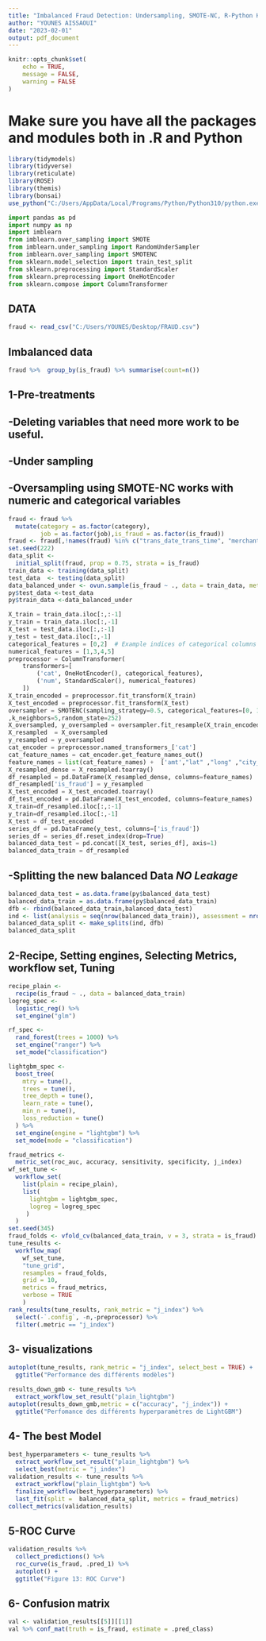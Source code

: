 ---
title: "Imbalanced Fraud Detection: Undersampling, SMOTE-NC, R-Python Hybrid"
author: "YOUNES AISSAOUI"
date: "2023-02-01"
output: pdf_document
---

```{r setup, include=FALSE}
knitr::opts_chunk$set(
	echo = TRUE,
	message = FALSE,
	warning = FALSE
)
```

# Make sure you have all the packages and modules both in .R and Python

```{r warning=FALSE}
library(tidymodels)
library(tidyverse)
library(reticulate)
library(ROSE)
library(themis)
library(bonsai)
use_python("C:/Users/AppData/Local/Programs/Python/Python310/python.exe")
```

```{python}
import pandas as pd
import numpy as np
import imblearn
from imblearn.over_sampling import SMOTE
from imblearn.under_sampling import RandomUnderSampler
from imblearn.over_sampling import SMOTENC
from sklearn.model_selection import train_test_split
from sklearn.preprocessing import StandardScaler
from sklearn.preprocessing import OneHotEncoder
from sklearn.compose import ColumnTransformer
```

## DATA

```{r warning=FALSE}
fraud <- read_csv("C:/Users/YOUNES/Desktop/FRAUD.csv")
```

## Imbalanced data

```{r warning=FALSE}
fraud %>%  group_by(is_fraud) %>% summarise(count=n())
```

## 1-Pre-treatments

## -Deleting variables that need more work to be useful.

## -Under sampling

## -Oversampling using SMOTE-NC works with numeric and categorical variables

```{r warning=FALSE}
fraud <- fraud %>% 
  mutate(category = as.factor(category),
         job = as.factor(job),is_fraud = as.factor(is_fraud))
fraud <- fraud[,!names(fraud) %in% c("trans_date_trans_time", "merchant", "city","job","dob","trans_num","merch_lat","merch_long")]
set.seed(222)
data_split <-
  initial_split(fraud, prop = 0.75, strata = is_fraud)
train_data <- training(data_split)
test_data  <- testing(data_split)
data_balanced_under <- ovun.sample(is_fraud ~ ., data = train_data, method = "under", N = 70000, seed = 252)$data
py$test_data <-test_data
py$train_data <-data_balanced_under
```

```{python}
X_train = train_data.iloc[:,:-1]
y_train = train_data.iloc[:,-1]
X_test = test_data.iloc[:,:-1]
y_test = test_data.iloc[:,-1]
categorical_features = [0,2]  # Example indices of categorical columns
numerical_features = [1,3,4,5]
preprocessor = ColumnTransformer(
    transformers=[
        ('cat', OneHotEncoder(), categorical_features),
        ('num', StandardScaler(), numerical_features)
    ])
X_train_encoded = preprocessor.fit_transform(X_train)
X_test_encoded = preprocessor.fit_transform(X_test)
oversampler = SMOTENC(sampling_strategy=0.5, categorical_features=[0, 1, 2, 3, 4, 5, 6, 7, 8, 9, 10, 11, 12, 13, 14, 15, 16, 17, 18, 19, 20, 21, 22, 23, 24, 25, 26]
,k_neighbors=5,random_state=252)
X_oversampled, y_oversampled = oversampler.fit_resample(X_train_encoded, y_train)
X_resampled  = X_oversampled
y_resampled = y_oversampled
cat_encoder = preprocessor.named_transformers_['cat']
cat_feature_names = cat_encoder.get_feature_names_out()
feature_names = list(cat_feature_names) +  ['amt',"lat" ,"long" ,"city_pop"]
X_resampled_dense = X_resampled.toarray()
df_resampled = pd.DataFrame(X_resampled_dense, columns=feature_names)
df_resampled['is_fraud'] = y_resampled
X_test_encoded = X_test_encoded.toarray()
df_test_encoded = pd.DataFrame(X_test_encoded, columns=feature_names)
X_train=df_resampled.iloc[:,:-1]
y_train=df_resampled.iloc[:,-1]
X_test = df_test_encoded
series_df = pd.DataFrame(y_test, columns=['is_fraud'])
series_df = series_df.reset_index(drop=True)
balanced_data_test = pd.concat([X_test, series_df], axis=1)
balanced_data_train = df_resampled
```

## -Splitting the new balanced Data ***NO Leakage***

```{r warning=FALSE}
balanced_data_test = as.data.frame(py$balanced_data_test)
balanced_data_train = as.data.frame(py$balanced_data_train)
dfb <- rbind(balanced_data_train,balanced_data_test)
ind <- list(analysis = seq(nrow(balanced_data_train)), assessment = nrow(balanced_data_train) + seq(nrow(balanced_data_test)))
balanced_data_split <- make_splits(ind, dfb)
balanced_data_split
```

## 2-Recipe, Setting engines, Selecting Metrics, workflow set, Tuning

```{r warning=FALSE}
recipe_plain <- 
  recipe(is_fraud ~ ., data = balanced_data_train)
logreg_spec <-
  logistic_reg() %>%
  set_engine("glm")

rf_spec <-
  rand_forest(trees = 1000) %>%
  set_engine("ranger") %>%
  set_mode("classification")

lightgbm_spec <-
  boost_tree(
    mtry = tune(),
    trees = tune(),
    tree_depth = tune(),
    learn_rate = tune(),
    min_n = tune(),
    loss_reduction = tune()
  ) %>%
  set_engine(engine = "lightgbm") %>%
  set_mode(mode = "classification")

fraud_metrics <-
  metric_set(roc_auc, accuracy, sensitivity, specificity, j_index)
wf_set_tune <-
  workflow_set(
    list(plain = recipe_plain),
    list(
      lightgbm = lightgbm_spec,
      logreg = logreg_spec
     )
  )
set.seed(345)
fraud_folds <- vfold_cv(balanced_data_train, v = 3, strata = is_fraud)
tune_results <-
  workflow_map(
    wf_set_tune,
    "tune_grid",
    resamples = fraud_folds,
    grid = 10,
    metrics = fraud_metrics,
    verbose = TRUE
    )
rank_results(tune_results, rank_metric = "j_index") %>% 
  select(-`.config`, -n,-preprocessor) %>% 
  filter(.metric == "j_index")
```

## 3- visualizations

```{r warning=FALSE}
autoplot(tune_results, rank_metric = "j_index", select_best = TRUE) +
  ggtitle("Performance des différents modèles")
```

```{r warning=FALSE}
results_down_gmb <- tune_results %>%
  extract_workflow_set_result("plain_lightgbm")
autoplot(results_down_gmb,metric = c("accuracy", "j_index")) +
  ggtitle("Perfomance des différents hyperparamètres de LightGBM")
```

## 4- The best Model

```{r warning=FALSE}
best_hyperparameters <- tune_results %>%
  extract_workflow_set_result("plain_lightgbm") %>%
  select_best(metric = "j_index")
validation_results <- tune_results %>%
  extract_workflow("plain_lightgbm") %>%
  finalize_workflow(best_hyperparameters) %>%
  last_fit(split =  balanced_data_split, metrics = fraud_metrics)
collect_metrics(validation_results)
```

## 5-ROC Curve

```{r warning=FALSE}
validation_results %>%
  collect_predictions() %>%
  roc_curve(is_fraud, .pred_1) %>%
  autoplot() +
  ggtitle("Figure 13: ROC Curve")
```

## 6- Confusion matrix

```{r warning=FALSE}
val <- validation_results[[5]][[1]]
val %>% conf_mat(truth = is_fraud, estimate = .pred_class)
```
